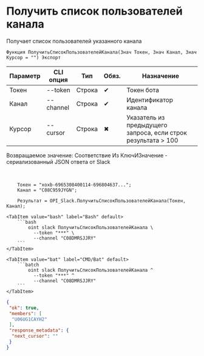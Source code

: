 ﻿---
sidebar_position: 2
---


# Получить список пользователей канала
 Получает список пользователей указанного канала



`Функция ПолучитьСписокПользователейКанала(Знач Токен, Знач Канал, Знач Курсор = "") Экспорт`

  | Параметр | CLI опция | Тип | Обяз. | Назначение |
  |-|-|-|-|-|
  | Токен | --token | Строка | &#x2714; | Токен бота |
  | Канал | --channel | Строка | &#x2714; | Идентификатор канала |
  | Курсор | --cursor | Строка | &#x2716; | Указатель из предыдущего запроса, если строк результата > 100 |

  
  Возвращаемое значение:   Соответствие Из КлючИЗначение - сериализованный JSON ответа от Slack

<br/>




```bsl title="Пример использования для 1С:Предприятие/OneScript"
    Токен = "xoxb-6965308400114-696804637...";
    Канал = "C08C959JYGN";

    Результат = OPI_Slack.ПолучитьСписокПользователейКанала(Токен, Канал);
```
    

 <Tabs>
  
    <TabItem value="bash" label="Bash" default>
        ```bash
            oint slack ПолучитьСписокПользователейКанала \
              --token "***" \
              --channel "C08DMRSJJRY"
        ```
    </TabItem>
  
    <TabItem value="bat" label="CMD/Bat" default>
        ```batch
            oint slack ПолучитьСписокПользователейКанала ^
              --token "***" ^
              --channel "C08DMRSJJRY"
        ```
    </TabItem>
</Tabs>


```json title="Результат"
{
 "ok": true,
 "members": [
  "U06UG1CAYH2"
 ],
 "response_metadata": {
  "next_cursor": ""
 }
}
```
